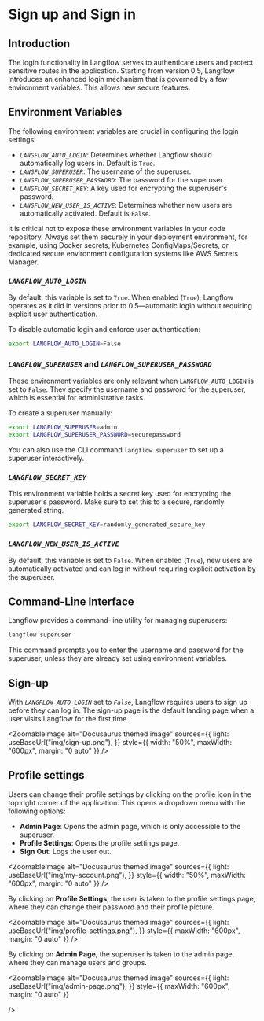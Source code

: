 
# Sign up and Sign in

## Introduction

The login functionality in Langflow serves to authenticate users and protect sensitive routes in the application. Starting from version 0.5, Langflow introduces an enhanced login mechanism that is governed by a few environment variables. This allows new secure features.

## Environment Variables

The following environment variables are crucial in configuring the login settings:

- _`LANGFLOW_AUTO_LOGIN`_: Determines whether Langflow should automatically log users in. Default is `True`.
- _`LANGFLOW_SUPERUSER`_: The username of the superuser.
- _`LANGFLOW_SUPERUSER_PASSWORD`_: The password for the superuser.
- _`LANGFLOW_SECRET_KEY`_: A key used for encrypting the superuser's password.
- _`LANGFLOW_NEW_USER_IS_ACTIVE`_: Determines whether new users are automatically activated. Default is `False`.

<Admonition type="info">
  It is critical not to expose these environment variables in your code
  repository. Always set them securely in your deployment environment, for
  example, using Docker secrets, Kubernetes ConfigMaps/Secrets, or dedicated
  secure environment configuration systems like AWS Secrets Manager.
</Admonition>

### _`LANGFLOW_AUTO_LOGIN`_

By default, this variable is set to `True`. When enabled (`True`), Langflow operates as it did in versions prior to 0.5—automatic login without requiring explicit user authentication.

To disable automatic login and enforce user authentication:

```bash
export LANGFLOW_AUTO_LOGIN=False
```

### _`LANGFLOW_SUPERUSER`_ and _`LANGFLOW_SUPERUSER_PASSWORD`_

These environment variables are only relevant when `LANGFLOW_AUTO_LOGIN` is set to `False`. They specify the username and password for the superuser, which is essential for administrative tasks.

To create a superuser manually:

```bash
export LANGFLOW_SUPERUSER=admin
export LANGFLOW_SUPERUSER_PASSWORD=securepassword
```

You can also use the CLI command `langflow superuser` to set up a superuser interactively.

### _`LANGFLOW_SECRET_KEY`_

This environment variable holds a secret key used for encrypting the superuser's password. Make sure to set this to a secure, randomly generated string.

```bash
export LANGFLOW_SECRET_KEY=randomly_generated_secure_key
```

### _`LANGFLOW_NEW_USER_IS_ACTIVE`_

By default, this variable is set to `False`. When enabled (`True`), new users are automatically activated and can log in without requiring explicit activation by the superuser.

## Command-Line Interface

Langflow provides a command-line utility for managing superusers:

```bash
langflow superuser
```

This command prompts you to enter the username and password for the superuser, unless they are already set using environment variables.

## Sign-up

With _`LANGFLOW_AUTO_LOGIN`_ set to _`False`_, Langflow requires users to sign up before they can log in. The sign-up page is the default landing page when a user visits Langflow for the first time.

<ZoomableImage
  alt="Docusaurus themed image"
  sources={{
    light: useBaseUrl("img/sign-up.png"),
  }}
  style={{ width: "50%", maxWidth: "600px", margin: "0 auto" }}
/>

## Profile settings

Users can change their profile settings by clicking on the profile icon in the top right corner of the application. This opens a dropdown menu with the following options:

- **Admin Page**: Opens the admin page, which is only accessible to the superuser.
- **Profile Settings**: Opens the profile settings page.
- **Sign Out**: Logs the user out.

<ZoomableImage
  alt="Docusaurus themed image"
  sources={{
    light: useBaseUrl("img/my-account.png"),
  }}
  style={{ width: "50%", maxWidth: "600px", margin: "0 auto" }}
/>

By clicking on **Profile Settings**, the user is taken to the profile settings page, where they can change their password and their profile picture.

<ZoomableImage
  alt="Docusaurus themed image"
  sources={{
    light: useBaseUrl("img/profile-settings.png"),
  }}
  style={{ maxWidth: "600px", margin: "0 auto" }}
/>

By clicking on **Admin Page**, the superuser is taken to the admin page, where they can manage users and groups.

<ZoomableImage
  alt="Docusaurus themed image"
  sources={{
    light: useBaseUrl("img/admin-page.png"),
  }}
  style={{ maxWidth: "600px", margin: "0 auto" }}

/>
